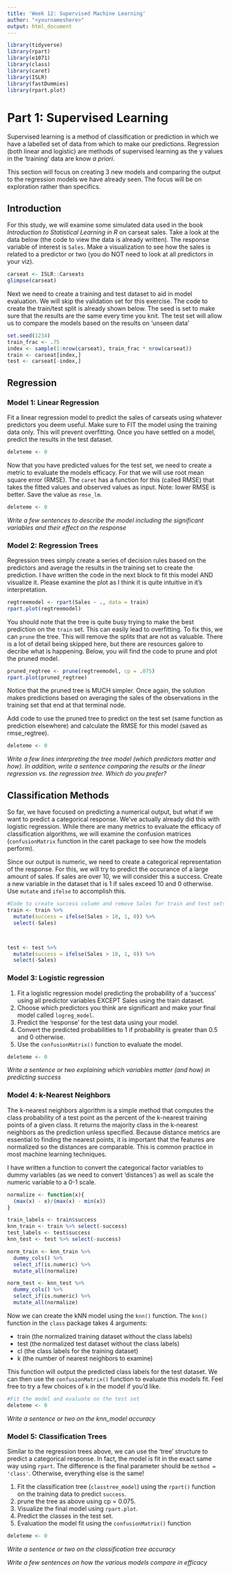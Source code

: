 ```yaml
---
title: 'Week 12: Supervised Machine Learning'
author: "<yournameshere>"
output: html_document
---
```


```r
library(tidyverse)
library(rpart)
library(e1071)
library(class)
library(caret)
library(ISLR)
library(fastDummies)
library(rpart.plot)
```

# Part 1: Supervised Learning

Supervised learning is a method of classification or prediction in which we have a labelled set of data from which to make our predictions. Regression (both linear and logistic) are methods of supervised learning as the y values in the 'training' data are know *a priori*.  

This section will focus on creating 3 new models and comparing the output to the regression models we have already seen.  The focus will be on exploration rather than specifics.

## Introduction

For this study, we will examine some simulated data used in the book _Introduction to Statistical Learning in R_ on carseat sales.  Take a look at the data below (the code to view the data is already written).  The response variable of interest is `Sales`.  Make a visualization to see how the sales is related to a predictor or two (you do NOT need to look at all predictors in your viz).

```r
carseat <- ISLR::Carseats
glimpse(carseat)
```

Next we need to create a training and test dataset to aid in model evaluation. We will skip the validation set for this exercise.  The code to create the train/test split is already shown below.  The seed is set to make sure that the results are the same every time you knit. The test set will allow us to compare the models based on the results on 'unseen data'

```r
set.seed(1234)
train_frac <- .75
index <- sample(1:nrow(carseat), train_frac * nrow(carseat))
train <- carseat[index,]
test <- carseat[-index,]
```



## Regression

### Model 1: Linear Regression

Fit a linear regression model to predict the sales of carseats using whatever predictors you deem useful.  Make sure to FIT the model using the training data only.  This will prevent overfitting.  Once you have settled on a model, predict the results in the test dataset.  

```r
deleteme <- 0
```

Now that you have predicted values for the test set, we need to create a metric to evaluate the models efficacy.  For that we will use root mean square error (RMSE).  The `caret` has a function for this (called RMSE) that takes the fitted values and observed values as input.  Note: lower RMSE is better. Save the value as `rmse_lm`.

```r
deleteme <- 0
```

*Write a few sentences to describe the model including the significant variables and their effect on the response*



### Model 2: Regression Trees

Regression trees simply create a series of decision rules based on the predictors and average the results in the training set to create the prediction.  I have written the code in the next block to fit this model AND visualize it.  Please examine the plot as I think it is quite intuitive in it's interpretation.

```r
regtreemodel <- rpart(Sales ~ ., data = train)
rpart.plot(regtreemodel)
```

You should note that the tree is quite busy trying to make the best prediction on the `train` set.  This can easily lead to overfitting.  To fix this, we can `prune` the tree.  This will remove the splits that are not as valuable.  There is a lot of detail being skipped here, but there are resources galore to decribe what is happening.  Below, you will find the code to prune and plot the pruned model. 

```r
pruned_regtree <- prune(regtreemodel, cp = .075)
rpart.plot(pruned_regtree)
```

Notice that the pruned tree is MUCH simpler.  Once again, the solution makes predictions based on averaging the sales of the observations in the training set that end at that terminal node.  

Add code to use the pruned tree to predict on the test set (same function as prediction elsewhere) and calculate the RMSE for this model (saved as rmse_regtree).

```r
deleteme <- 0
```

*Write a few lines interpreting the tree model (which predictors matter and how).  In addition, write a sentence comparing the results or the linear regression vs. the regression tree. Which do you prefer?*

## Classification Methods

So far, we have focused on predicting a numerical output, but what if we want to predict a categorical response.  We've actually already did this with logistic regression.  While there are many metrics to evaluate the efficacy of classification algorithms, we will examine the confusion matrices (`confusionMatrix` function in the caret package to see how the models perform).

Since our output is numeric, we need to create a categorical representation of the response.  For this, we will try to predict the occurance of a large amount of sales.  If sales are over 10, we will consider this a success.  Create a new variable in the dataset that is 1 if sales exceed 10 and 0 otherwise.  Use `mutate` and `ifelse` to accomplish this.

```r
#Code to create success column and remove Sales for train and test sets
train <- train %>%
  mutate(success = ifelse(Sales > 10, 1, 0)) %>%
  select(-Sales)



test <- test %>%
  mutate(success = ifelse(Sales > 10, 1, 0)) %>%
  select(-Sales)

```

### Model 3: Logistic regression

1. Fit a logistic regression model predicting the probability of a 'success' using all predictor variables EXCEPT Sales using the train dataset. 
2. Choose which predictors you think are significant and make your final model called `logreg_model`.
3. Predict the 'response' for the test data using your model.
4. Convert the predicted probabilities to 1 if probability is greater than 0.5 and 0 otherwise.
5. Use the `confusionMatrix()` function to evaluate the model.

```r
deleteme <- 0
```

*Write a sentence or two explaining which variables matter (and how) in predicting success*

### Model 4: k-Nearest Neighbors

The k-nearest neighbors algorithm is a simple method that computes the class probability of a test point as the percent of the k-nearest training points of a given class.  It returns the majority class in the k-nearest neighbors as the prediction unless specified.  Because distance metrics are essential to finding the nearest points, it is important that the features are normalized so the distances are comparable. This is common practice in most machine learning techniques.

I have written a function to convert the categorical factor variables to dummy variables (as we need to convert 'distances') as well as scale the numeric variable to a 0-1 scale.  

```r
normalize <- function(x){
  (max(x) - x)/(max(x) - min(x))
}

train_labels <- train$success
knn_train <- train %>% select(-success)
test_labels <- test$success
knn_test <- test %>% select(-success)

norm_train <- knn_train %>%
  dummy_cols() %>%
  select_if(is.numeric) %>%
  mutate_all(normalize)

norm_test <- knn_test %>%
  dummy_cols() %>%
  select_if(is.numeric) %>%
  mutate_all(normalize)

```

Now we can create the kNN model using the `knn()` function.  The `knn()` function in the `class` package takes 4 arguments:

- train (the normalized training dataset without the class labels)
- test (the normalized test dataset without the class labels)
- cl (the class labels for the training dataset)
- k (the number of nearest neighbors to examine)

This function will output the predicted class labels for the test dataset. We can then use the `confusionMatrix()` function to evaluate this models fit.  Feel free to try a few choices of `k` in the model if you'd like.

```r
#Fit the model and evaluate on the test set
deleteme <- 0
```

*Write a sentence or two on the knn_model accuracy*

### Model 5: Classification Trees

Similar to the regression trees above, we can use the 'tree' structure to predict a categorical response.  In fact, the model is fit in the exact same way using `rpart`.  The difference is the final parameter should be `method = 'class'`.  Otherwise, everything else is the same!

1. Fit the classification tree (`classtree_model`) using the `rpart()` function on the training data to predict `success`.
2. prune the tree as above using cp = 0.075.
3. Visualize the final model using `rpart.plot`.
4. Predict the classes in the test set.
5. Evaluation the model fit using the `confusionMatrix()` function

```r
deleteme <- 0
```

*Write a sentence or two on the classification tree accuracy*

*Write a few sentences on how the various models compare in efficacy*

